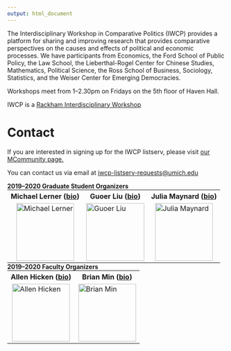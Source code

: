 ```yaml
---
output: html_document
---
```


The Interdisciplinary Workshop in Comparative Politics (IWCP) provides a platform for sharing and improving research that provides comparative perspectives on the causes and effects of political and economic processes. We have participants from Economics, the Ford School of Public Policy, the Law School, the Lieberthal-Rogel Center for Chinese Studies, Mathematics, Political Science, the Ross School of Business, Sociology, Statistics, and the Weiser Center for Emerging Democracies.\

Workshops meet from 1--2.30pm on Fridays on the 5th floor of Haven Hall.\

IWCP is a <a href="https://rackham.umich.edu/faculty-and-staff/faculty-and-program-funding/rackham-interdisciplinary-workshops/">Rackham Interdisciplinary Workshop</a>

<h1>**Contact**</h1>
If you are interested in signing up for the IWCP listserv, please visit <a href="https://mcommunity.umich.edu/#group:Interdisciplinary%20Workshop%20in%20Comparative%20Politics">our MCommunity page.</a>\

You can contact us via email at <a href="mailto:iwcp-listserv-requests@umich.edu">iwcp-listserv-requests@umich.edu</a>\

**2019--2020 Graduate Student Organizers**\
<table border="0" width="100%" ID="Table2" style="margin: 0px;">
  <colgroup>
    <col span="3">
  </colgroup>
  <tr>
    <th>Michael Lerner (<a href="https://sites.lsa.umich.edu/michael-lerner/">bio</a>)</th>
    <th>Guoer Liu (<a href="https://lsa.umich.edu/polisci/people/graduate-students/guoerliu.html">bio</a>)</th>
    <th>Julia Maynard (<a href="https://sites.lsa.umich.edu/juliamay/">bio</a>)</th>
  </tr>
  <tr>
    <td><img alt = 'Michael Lerner' style='display: block; margin-left: auto; margin-right: auto;width: 100pt;' src='/./about_files/lerner_headshot.jpg' /></td>
    <td><img alt = 'Guoer Liu' style='display: block; margin-left: auto; margin-right: auto;width: 100pt;' src='/./about_files/liu_headshot.jpg' /></td>
    <td><img alt = 'Julia Maynard' style='display: block; margin-left: auto; margin-right: auto;width: 100pt;' src='/./about_files/maynard_headshot.jpg' /></td>
  </tr>
</table>

**2019--2020 Faculty Organizers**\
<table border="0" width="100%" ID="Table2" style="margin: 0px;">
  <colgroup>
    <col span="2">
  </colgroup>
  <tr>
    <th>Allen Hicken (<a href="http://www.allenhicken.com/">bio</a>)</th>
    <th>Brian Min (<a href="http://www-personal.umich.edu/~brianmin/">bio</a>)</th>
  </tr>
  <tr>
    <td><img alt = 'Allen Hicken' style='display: block; margin-left: auto; margin-right: auto;width: 100pt;' src='/./about_files/hicken_headshot.jpg' /></td>
    <td><img alt = 'Brian Min' style='display: block; margin-left: auto; margin-right: auto;width: 100pt;' src='/./about_files/min_headshot.jpg' /></td>
  </tr>
</table>